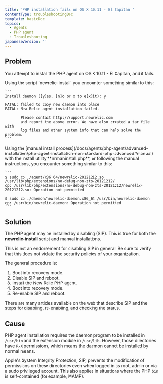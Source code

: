 ```yaml
---
title: 'PHP installation fails on OS X 10.11 - El Capitan '
contentType: troubleshootingDoc
template: basicDoc
topics:
  - Agents
  - PHP agent
  - Troubleshooting
japaneseVersion: ''
---
```


## Problem

You attempt to install the PHP agent on OS X 10.11 - El Capitan, and it fails.

<CollapserGroup>
  <Collapser title="Failure with the install script">
    Using the script `newrelic-install` you encounter something similar to this:

    ```
    Install daemon ([y]es, [n]o or x to e[x]it): y

    FATAL: failed to copy new daemon into place
    FATAL: New Relic agent installation failed.

           Please contact http://support.newrelic.com
           and report the above error. We have also created a tar file with
           log files and other system info that can help solve the problem.
    ```
  </Collapser>

  <Collapser title="Failure with the manual install process">
    Using the [manual install process](/docs/agents/php-agent/advanced-installation/php-agent-installation-non-standard-php-advanced#manual) with the install utility **nrmaninstall.php**, or following the manual instructions, you encounter something similar to this:

    ```
    $ sudo cp ./agent/x86_64/newrelic-20121212.so /usr/lib/php/extensions/no-debug-non-zts-20121212/
    cp: /usr/lib/php/extensions/no-debug-non-zts-20121212/newrelic-20121212.so: Operation not permitted

    $ sudo cp ./daemon/newrelic-daemon.x86_64 /usr/bin/newrelic-daemon
    cp: /usr/bin/newrelic-daemon: Operation not permitted
    ```
  </Collapser>
</CollapserGroup>

## Solution

The PHP agent may be installed by disabling (SIP). This is true for both the **newrelic-install** script and manual installations.

<Callout variant="caution">
  This is not an endorsement for disabling SIP in general. Be sure to verify that this does not violate the security policies of your organization.
</Callout>

The general procedure is:

1. Boot into recovery mode.
2. Disable SIP and reboot.
3. Install the New Relic PHP agent.
4. Boot into recovery mode.
5. Re-enable SIP and reboot.

There are many articles available on the web that describe SIP and the steps for disabling, re-enabling, and checking the status.

## Cause

PHP agent installation requires the daemon program to be installed in `/usr/bin` and the extension module in `/usr/lib`. However, those directories have `R-X` permissions, which means the daemon cannot be installed by normal means.

Apple's System Integrity Protection, SIP, prevents the modification of permissions on these directories even when logged in as root, admin or via a sudo privileged account. This also applies in situations where the PHP `bin` is self-contained (for example, MAMP).
